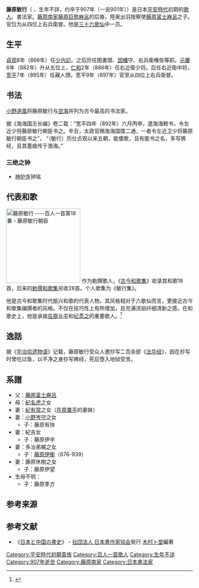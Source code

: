 {{expand|time=2013-10-03T19:09:04+00:00}}
{{東亞男性歷史人物
|名稱 =藤原敏行
|身份 =歌人、書法家
|國家 =日本
|時代 =平安時代初期
|主君 =
|屆數 =
|最高職務 =右兵卫督
|前任 = 
|繼任 = 
|圖片名稱 =Sanjūrokkasen-gaku - 17 - Kanō Naonobu - Fujiwara no Toshiyuki Asomi.jpg
|圖片大小 =240px
|圖片說明 =藤原敏行（[[狩野尚信|狩野尚信]]『三十六歌仙額』）
|氏 =
|姓 =
|穆坤= <!--清代八旗满洲人物专用-->
|名 =
|姓名 =
|羅馬拼音 =
|假名 = <!--日本、琉球人用-->
|諺文 = <!--朝鮮、韓國人用-->
|字 =
|號=
|名乘 = <!--琉球士族用-->
|官職 =
|封爵 =
|封號 =
|位階 =从四位上
|御稱號 = <!--日本皇族之稱號-->
|宮號1 = <!--日本皇族之宮號-->
|宮號2 = <!--朝鮮王族之宮號-->
|封地 =
|神號 =
|尊號 =
|族裔 = 
|信仰 = <!--指的是宗教信仰-->
|旗籍 = <!--清代八旗人物专用-->
|氏族 =
|籍貫 =
|本貫 = <!--朝鮮人用-->
|世居地= <!--清代八旗人物专用-->
|世居地/穆坤= <!--专门用于清代八旗满洲人物世居地和穆坤相同时-->
|祖籍 =
|本籍 =
|出身地 =
|府邸 =
|世系 = 
|初名 =
|乳名 = <!--日本、朝鮮、琉球以外人物用-->
|幼名 = <!--日本人用-->
|兒名 = <!--朝鮮人用-->
|童名 = <!--琉球人用-->
|小字 =
|別名 =
|法號 =
|院號 =
|其他名號 =
|出生日期 =
|出生地點 =
|婚年 =
|逝世日期 =
|逝世地點 =
|廟號 =
|諡號 =
|墓葬 =
|祠廟 =
|父親 =藤原富士麻呂
|嫡母 =
|母親 =紀名虎之女|繼父=
|繼母=
|養父=
|養母=
|猶父= <!--日本人用-->
|烏帽子親= <!--日本人、琉球人用-->
|元配 =
|正室 =
|妻 =
|繼室 =
|平妻 =
|側室 =
|元配之父 =
|元配之嫡母 =
|元配之母 =
|正室之父 =
|正室之嫡母 =
|正室之母 =
|妻之父 =
|妻之嫡母 =
|妻之母 =
|繼室之父 =
|繼室之嫡母 =
|繼室之母 =
|平妻之父 =
|平妻之嫡母 =
|平妻之母 =
|兄弟 =
|姊妹 =
|嫡兄弟 =
|嫡姊妹 =
|庶兄弟 =
|庶姊妹 =
|同胞兄弟 =
|同胞姊妹 =
|異母兄弟 =
|異母姊妹 =
|異父兄弟 =
|異父姊妹 =
|繼兄弟 =
|繼姊妹 =
|子 =
|女 =
|嫡子 =
|嫡女 =
|庶子 =
|庶女 =
|養子 =
|養女 =
|猶子 = <!--日本人用-->
|婿養子 = <!--日本人用-->
|烏帽子子 = <!--日本人用-->
|繼子 =
|繼女 =
|其他親屬 =
|出身 = <!---此处指科举出身--->
|功名 = 
|經歷 = 
|著作 =
|注釋 =
}}
'''藤原敏行'''（{{jpn|j=藤原 敏行|hg= ふじわら の としゆき|rm=Fujiwara no Toshiyuki}} ，生年不詳，约卒于907年（一说901年））是日本[[平安時代|平安時代]]初期的[[歌人|歌人]]、書法家。[[藤原南家|藤原南家]][[藤原巨勢麻呂|藤原巨勢麻呂]]的后裔，陸奥出羽按察使[[藤原富士麻呂|藤原富士麻呂]]之子。官位为从四位上右兵衛督。他是[[三十六歌仙|三十六歌仙]]中一员。
== 生平 ==
[[贞观_(清和天皇)|貞观]]8年（866年）任[[内記|少内記]]。之后历任图書頭、[[因幡国|因幡]]守、右兵衛権佐等职。[[元慶|元慶]]6年（882年）升从五位上，[[仁和_(光孝天皇)|仁和]]2年（886年）任右近衛少将。后任右近衛中将，[[宽平|宽平]]7年（895年）任藏人頭，宽平9年（897年）官至从四位上右兵衛督。

== 书法 ==
[[小野道風|小野道風]]将藤原敏行与[[空海|空海]]并列为古今最高的书法家。

据《渤海国志长编》卷二载：“宽平四年（892年）六月丙申，遣渤海敕书，令左近少将藤原敏行朝臣书之。辛丑，太政官赐渤海国牒二通，一者令左近卫少将藤原敏行朝臣书之”，
“（敏行）历仕贞观以来五朝，能倭歌，且有能书之名，多写佛经，且其墨痕传于渤海。”
=== 三绝之钟 ===
*[[神护寺|神护寺]]钟铭

== 代表和歌 ==
[[File:Hyakuninisshu 018.jpg|thumb|200px|藤原敏行
----[[百人一首|百人一首]]第18番・藤原敏行朝臣]]
作为勅撰歌人，《[[古今和歌集|古今和歌集]]》收录其和歌18首，后来的[[勅撰和歌集|勅撰和歌集]]另收28首。个人歌集为《敏行集》。

他是古今和歌集时代振兴和歌的代表人物，其风格相对于六歌仙而言，更接近古今和歌集编撰者的风格。不仅在技巧性上有所增加，且充满流丽纤细清新之感。在和歌史上，他是承接[[在原业平|在原业平]]和[[纪贯之|纪贯之]]的重要歌人。<ref>{{Cite web |url=http://www.asahi-net.or.jp/~sg2h-ymst/yamatouta/sennin/tosiyuki.html |title=藤原敏行 千人万首 |access-date=2013-10-04 |archive-date=2021-01-17 |archive-url=https://web.archive.org/web/20210117113947/http://www.asahi-net.or.jp/~SG2H-YMST/yamatouta/sennin//tosiyuki.html |dead-url=no }}</ref>
{{Quote box |width=500px |align=center|quoted=true |bgcolor=#FFFFF0 |salign=right|source =《古今和歌集·559》《百人一首·18》
 |quote  ={{lang|ja|すみの江の岸による浪よるさへや夢のかよひぢ人目よくらむ}}<br />  　住江浪打岸，如夜夢晤汝通径，奈何怯人目 
}}　
{{Quote box |width=500px |align=center|quoted=true |bgcolor=#FFFFF0 |salign=right|source =《古今和歌集·169》
 |quote  ={{lang|ja|秋来ぬと目にはさやかに見えねども風の音にぞおどろかれぬる}}<br />  　秋来目未见，耳畔遥响風簌簌，自覺秋已臨  
}}　
{{Quote box |width=500px |align=center|quoted=true |bgcolor=#FFFFF0 |salign=right|source =《古今和歌集·257》
 |quote  ={{lang|ja|白露の色はひとつをいかにして秋の木の葉をちぢに染むらん}}<br />  　白露僅素色，如何能於秋树木，染叶萬千色   
}}
== 逸話 ==
据《[[宇治拾遗物语|宇治拾遗物语]]》记载，藤原敏行受众人邀抄写二百余部《[[法华经|法华经]]》，因在抄写时曾吃过鱼，以不净之身抄写佛经，死后堕入地狱受苦。

== 系譜 ==
*父：[[藤原富士麻呂|藤原富士麻呂]]
*母：[[紀名虎|紀名虎]]之女
*妻：[[紀有常|紀有常]]之女（[[在原業平|在原業平]]的妻妹）
*妻：[[小野岑守|小野岑守]]之女
**子：藤原有快
*妻：紀吉女
**子：藤原伊辛
*妻：多治弟梶之女
**子：[[藤原伊衡|藤原伊衡]]（876-939）
*妻：藤原休樹之女
**子：藤原伊望
*生母不明：
**子：藤原季方

== 参考来源 ==
{{Reflist}}

== 参考文献 ==
*《[[日本と中国の書史|日本と中国の書史]]》 - [[日本書作家協会|社団法人 日本書作家協会]]発行 [[木村卜堂|木村卜堂]]編著

{{三十六歌仙}}
{{百人一首}}
{{時代不同歌合}}

{{Authority control}}
{{DEFAULTSORT:Fujiwara no Toshiyuki}}
[[Category:平安時代初期貴族|Category:平安時代初期貴族]]
[[Category:百人一首歌人|Category:百人一首歌人]]
[[Category:生年不详|Category:生年不详]]
[[Category:907年逝世|Category:907年逝世]]
[[Category:藤原南家|Category:藤原南家]]
[[Category:日本書法家|Category:日本書法家]]